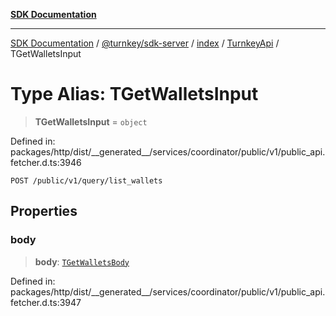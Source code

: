[**SDK Documentation**](../../../../../../README.mdx)

***

[SDK Documentation](../../../../../../packages.mdx) / [@turnkey/sdk-server](../../../../README.mdx) / [index](../../../README.mdx) / [TurnkeyApi](../README.mdx) / TGetWalletsInput

# Type Alias: TGetWalletsInput

> **TGetWalletsInput** = `object`

Defined in: packages/http/dist/\_\_generated\_\_/services/coordinator/public/v1/public\_api.fetcher.d.ts:3946

`POST /public/v1/query/list_wallets`

## Properties

### body

> **body**: [`TGetWalletsBody`](TGetWalletsBody.mdx)

Defined in: packages/http/dist/\_\_generated\_\_/services/coordinator/public/v1/public\_api.fetcher.d.ts:3947
